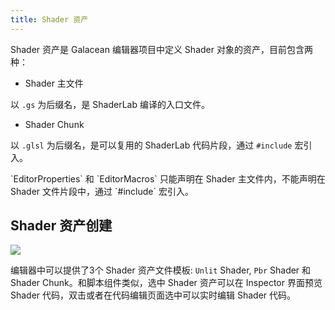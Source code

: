 ```yaml
---
title: Shader 资产
---
```


Shader 资产是 Galacean 编辑器项目中定义 Shader 对象的资产，目前包含两种：

- Shader 主文件

以 `.gs` 为后缀名，是 ShaderLab 编译的入口文件。

- Shader Chunk

以 `.glsl` 为后缀名，是可以复用的 ShaderLab 代码片段，通过 `#include` 宏引入。

<Callout type="warning">
`EditorProperties` 和 `EditorMacros` 只能声明在 Shader 主文件内，不能声明在 Shader 文件片段中，通过 `#include` 宏引入。
</Callout>

## Shader 资产创建

<Image src="https://mdn.alipayobjects.com/huamei_rmtxpm/afts/img/A*namMTLNnCPYAAAAAAAAAAAAADv-7AQ/original"/>

编辑器中可以提供了3个 Shader 资产文件模板: `Unlit` Shader, `Pbr` Shader 和 Shader Chunk。和脚本组件类似，选中 Shader 资产可以在 Inspector 界面预览 Shader 代码，双击或者在代码编辑页面选中可以实时编辑 Shader 代码。
